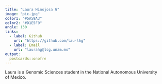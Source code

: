 ```yaml
---
title: "Laura Hinojosa G"
image: "pic.jpg"
color1: "#5A59A3"
color2: "#D1E5F0"
angle: 130
links:
  - label: Github
    url: "https://github.com/lau-lhg"
  - label: Email
    url: "laurahg@lcg.unam.mx"
output:
  postcards::onofre
---
```

 
Laura is a Genomic Sciences student in the National Autonomous University of Mexico. 
